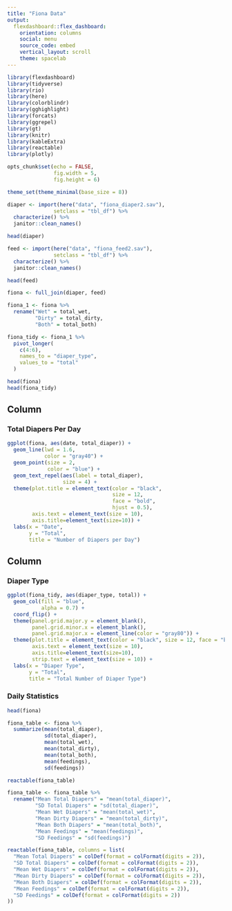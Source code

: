 ```yaml
---
title: "Fiona Data"
output: 
  flexdashboard::flex_dashboard:
    orientation: columns
    social: menu
    source_code: embed
    vertical_layout: scroll
    theme: spacelab
---
```


```r
library(flexdashboard)
library(tidyverse)
library(rio)
library(here)
library(colorblindr)
library(gghighlight)
library(forcats)
library(ggrepel)
library(gt)
library(knitr)
library(kableExtra)
library(reactable)
library(plotly)

opts_chunk$set(echo = FALSE,
               fig.width = 5,
               fig.height = 6)

theme_set(theme_minimal(base_size = 8))

diaper <- import(here("data", "fiona_diaper2.sav"),
               setclass = "tbl_df") %>% 
  characterize() %>% 
  janitor::clean_names() 

head(diaper)

feed <- import(here("data", "fiona_feed2.sav"),
               setclass = "tbl_df") %>% 
  characterize() %>% 
  janitor::clean_names() 

head(feed)

fiona <- full_join(diaper, feed)

fiona_1 <- fiona %>% 
  rename("Wet" = total_wet,
         "Dirty" = total_dirty,
         "Both" = total_both)

fiona_tidy <- fiona_1 %>% 
  pivot_longer(
    c(4:6),
    names_to = "diaper_type",
    values_to = "total"
  )

head(fiona)
head(fiona_tidy)
```


Column {data-width=650}
-----------------------------------------------------------------------

### Total Diapers Per Day

```r
ggplot(fiona, aes(date, total_diaper)) +
  geom_line(lwd = 1.6,
            color = "gray40") +
  geom_point(size = 2, 
             color = "blue") +
  geom_text_repel(aes(label = total_diaper),
                  size = 4) +
  theme(plot.title = element_text(color = "black", 
                                  size = 12, 
                                  face = "bold", 
                                  hjust = 0.5),
        axis.text = element_text(size = 10),
        axis.title=element_text(size=10)) +
  labs(x = "Date",
       y = "Total",
       title = "Number of Diapers per Day")
```

Column {data-width=350}
-----------------------------------------------------------------------

### Diaper Type

```r
ggplot(fiona_tidy, aes(diaper_type, total)) +
  geom_col(fill = "blue", 
           alpha = 0.7) +
  coord_flip() +
  theme(panel.grid.major.y = element_blank(),
        panel.grid.minor.x = element_blank(),
        panel.grid.major.x = element_line(color = "gray80")) +
  theme(plot.title = element_text(color = "black", size = 12, face = "bold", hjust = 0.5),
        axis.text = element_text(size = 10),
        axis.title=element_text(size=10),
        strip.text = element_text(size = 10)) +
  labs(x = "Diaper Type",
       y = "Total",
       title = "Total Number of Diaper Type")

```

### Daily Statistics

```r
head(fiona)

fiona_table <- fiona %>% 
  summarize(mean(total_diaper),
            sd(total_diaper),
            mean(total_wet),
            mean(total_dirty),
            mean(total_both),
            mean(feedings),
            sd(feedings))

reactable(fiona_table)

fiona_table <- fiona_table %>% 
  rename("Mean Total Diapers" = "mean(total_diaper)",
         "SD Total Diapers" = "sd(total_diaper)",
         "Mean Wet Diapers" = "mean(total_wet)",
         "Mean Dirty Diapers" = "mean(total_dirty)",
         "Mean Both Diapers" = "mean(total_both)",
         "Mean Feedings" = "mean(feedings)",
         "SD Feedings" = "sd(feedings)")

```

```r

reactable(fiona_table, columns = list(
  "Mean Total Diapers" = colDef(format = colFormat(digits = 2)),
  "SD Total Diapers" = colDef(format = colFormat(digits = 2)),
  "Mean Wet Diapers" = colDef(format = colFormat(digits = 2)),
  "Mean Dirty Diapers" = colDef(format = colFormat(digits = 2)),
  "Mean Both Diapers" = colDef(format = colFormat(digits = 2)),
  "Mean Feedings" = colDef(format = colFormat(digits = 2)),
  "SD Feedings" = colDef(format = colFormat(digits = 2))
))

```


